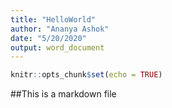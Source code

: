 ```yaml
---
title: "HelloWorld"
author: "Ananya Ashok"
date: "5/20/2020"
output: word_document
---
```


```r
knitr::opts_chunk$set(echo = TRUE)
```

##This is a markdown file
